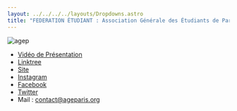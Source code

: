 ```yaml
---
layout: ../../../../layouts/Dropdowns.astro
title: "FEDERATION ÉTUDIANT : Association Générale des Étudiants de Paris (AGEP)"
---
```

![agep](/assets/assos/agep.png)  
- [Vidéo de Présentation](https://www.youtube.com/watch?v=Y_YKIR1jnVI)  
- [Linktree](https://linktr.ee/ageparis.org)  
- [Site](https://ageparis.org/)  
- [Instagram](https://www.instagram.com/agep_fede/)  
- [Facebook](https://www.facebook.com/agepfede)
- [Twitter](https://twitter.com/AGEParis)  
- Mail : contact@ageparis.org